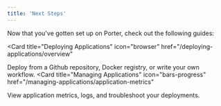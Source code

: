 ```yaml
---
title: 'Next Steps'
---
```


Now that you've gotten set up on Porter, check out the following guides:

<Card
  title="Deploying Applications"
  icon="browser"
  href="/deploying-applications/overview"
>
  Deploy from a Github repository, Docker registry, or write your own workflow.
</Card>
<Card
  title="Managing Applications"
  icon="bars-progress"
  href="/managing-applications/application-metrics"
>
  View application metrics, logs, and troubleshoot your deployments.
</Card>